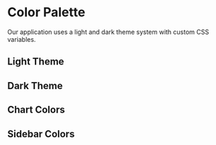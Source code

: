 
<Meta title='Design System/Colors' />

# Color Palette

Our application uses a light and dark theme system with custom CSS variables.

## Light Theme

<ColorPalette>
    <ColorItem title='Background' subtitle='--background' colors={{ Background: 'oklch(1 0 0)' }} />
    <ColorItem title='Foreground' subtitle='--foreground' colors={{ Foreground: 'oklch(0.145 0 0)' }} />
    <ColorItem
        title='Primary'
        subtitle='--primary / --primary-foreground'
        colors={{
            'Primary': 'oklch(0.205 0 0)',
            'Primary Foreground': 'oklch(0.985 0 0)',
        }}
    />
    <ColorItem
        title='Secondary'
        subtitle='--secondary / --secondary-foreground'
        colors={{
            'Secondary': 'oklch(0.97 0 0)',
            'Secondary Foreground': 'oklch(0.205 0 0)',
        }}
    />
    <ColorItem
        title='Muted'
        subtitle='--muted / --muted-foreground'
        colors={{
            'Muted': 'oklch(0.97 0 0)',
            'Muted Foreground': 'oklch(0.556 0 0)',
        }}
    />
    <ColorItem
        title='Accent'
        subtitle='--accent / --accent-foreground'
        colors={{
            'Accent': 'oklch(0.97 0 0)',
            'Accent Foreground': 'oklch(0.205 0 0)',
        }}
    />
    <ColorItem
        title='Destructive'
        subtitle='--destructive / --destructive-foreground'
        colors={{
            'Destructive': 'oklch(0.577 0.245 27.325)',
            'Destructive Foreground': 'oklch(0.577 0.245 27.325)',
        }}
    />
    <ColorItem
        title='Border & Input'
        subtitle='--border / --input / --ring'
        colors={{
            Border: 'oklch(0.922 0 0)',
            Input: 'oklch(0.922 0 0)',
            Ring: 'oklch(0.708 0 0)',
        }}
    />
</ColorPalette>

## Dark Theme

<ColorPalette>
    <ColorItem title='Background' subtitle='--background' colors={{ Background: 'oklch(0.145 0 0)' }} />
    <ColorItem title='Foreground' subtitle='--foreground' colors={{ Foreground: 'oklch(0.985 0 0)' }} />
    <ColorItem
        title='Primary'
        subtitle='--primary / --primary-foreground'
        colors={{
            'Primary': 'oklch(0.985 0 0)',
            'Primary Foreground': 'oklch(0.205 0 0)',
        }}
    />
    <ColorItem
        title='Secondary'
        subtitle='--secondary / --secondary-foreground'
        colors={{
            'Secondary': 'oklch(0.269 0 0)',
            'Secondary Foreground': 'oklch(0.985 0 0)',
        }}
    />
    <ColorItem
        title='Muted'
        subtitle='--muted / --muted-foreground'
        colors={{
            'Muted': 'oklch(0.269 0 0)',
            'Muted Foreground': 'oklch(0.708 0 0)',
        }}
    />
    <ColorItem
        title='Accent'
        subtitle='--accent / --accent-foreground'
        colors={{
            'Accent': 'oklch(0.269 0 0)',
            'Accent Foreground': 'oklch(0.985 0 0)',
        }}
    />
    <ColorItem
        title='Destructive'
        subtitle='--destructive / --destructive-foreground'
        colors={{
            'Destructive': 'oklch(0.396 0.141 25.723)',
            'Destructive Foreground': 'oklch(0.637 0.237 25.331)',
        }}
    />
    <ColorItem
        title='Border & Input'
        subtitle='--border / --input / --ring'
        colors={{
            Border: 'oklch(0.269 0 0)',
            Input: 'oklch(0.269 0 0)',
            Ring: 'oklch(0.439 0 0)',
        }}
    />
</ColorPalette>

## Chart Colors

<ColorPalette>
    <ColorItem
        title='Chart Colors (Light Theme)'
        subtitle='--chart-1 to --chart-5'
        colors={{
            'Chart 1': 'oklch(0.646 0.222 41.116)',
            'Chart 2': 'oklch(0.6 0.118 184.704)',
            'Chart 3': 'oklch(0.398 0.07 227.392)',
            'Chart 4': 'oklch(0.828 0.189 84.429)',
            'Chart 5': 'oklch(0.769 0.188 70.08)',
        }}
    />
    <ColorItem
        title='Chart Colors (Dark Theme)'
        subtitle='--chart-1 to --chart-5'
        colors={{
            'Chart 1': 'oklch(0.488 0.243 264.376)',
            'Chart 2': 'oklch(0.696 0.17 162.48)',
            'Chart 3': 'oklch(0.769 0.188 70.08)',
            'Chart 4': 'oklch(0.627 0.265 303.9)',
            'Chart 5': 'oklch(0.645 0.246 16.439)',
        }}
    />
</ColorPalette>

## Sidebar Colors

<ColorPalette>
    <ColorItem
        title='Sidebar (Light Theme)'
        subtitle='--sidebar / --sidebar-foreground'
        colors={{
            'Sidebar': 'oklch(0.985 0 0)',
            'Sidebar Foreground': 'oklch(0.145 0 0)',
        }}
    />
    <ColorItem
        title='Sidebar Primary (Light Theme)'
        subtitle='--sidebar-primary / --sidebar-primary-foreground'
        colors={{
            'Sidebar Primary': 'oklch(0.205 0 0)',
            'Sidebar Primary Foreground': 'oklch(0.985 0 0)',
        }}
    />
    <ColorItem
        title='Sidebar (Dark Theme)'
        subtitle='--sidebar / --sidebar-foreground'
        colors={{
            'Sidebar': 'oklch(0.205 0 0)',
            'Sidebar Foreground': 'oklch(0.985 0 0)',
        }}
    />
    <ColorItem
        title='Sidebar Primary (Dark Theme)'
        subtitle='--sidebar-primary / --sidebar-primary-foreground'
        colors={{
            'Sidebar Primary': 'oklch(0.488 0.243 264.376)',
            'Sidebar Primary Foreground': 'oklch(0.985 0 0)',
        }}
    />
</ColorPalette>
